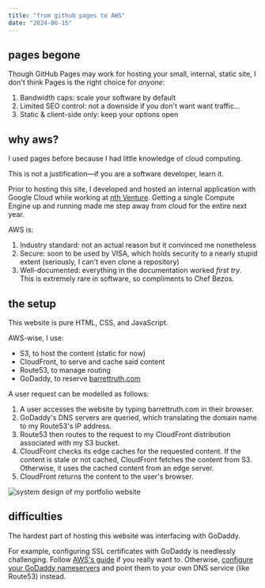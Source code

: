 ```yaml
---
title: "from github pages to AWS"
date: "2024-06-15"
---
```


## pages begone

Though GitHub Pages may work for hosting your small, internal, static site, I don't think Pages is the right choice for _anyone_:

1.  Bandwidth caps: scale your software by default
2.  Limited SEO control: not a downside if you don't want want traffic...
3.  Static & client-side only: keep your options open

## why aws?

I used pages before because I had little knowledge of cloud computing.

This is not a justification—if you are a software developer, learn it.

Prior to hosting this site, I developed and hosted an internal application with Google Cloud while working at [nth Venture](https://nthventure.com). Getting a single Compute Engine up and running made me step away from cloud for the entire next year.

AWS is:

1.  Industry standard: not an actual reason but it convinced me nonetheless
2.  Secure: soon to be used by VISA, which holds security to a nearly stupid extent (seriously, I can't even clone a repository)
3.  Well-documented: everything in the documentation worked _first try_. This is extremely rare in software, so compliments to Chef Bezos.

## the setup

This website is pure HTML, CSS, and JavaScript.

AWS-wise, I use:

- S3, to host the content (static for now)
- CloudFront, to serve and cache said content
- Route53, to manage routing
- GoDaddy, to reserve [barrettruth.com](https://barrettruth.com)

A user request can be modelled as follows:

1.  A user accesses the website by typing barrettruth.com in their browser.
2.  GoDaddy's DNS servers are queried, which translating the domain name to my Route53's IP address.
3.  Route53 then routes to the request to my CloudFront distribution associated with my S3 bucket.
4.  CloudFront checks its edge caches for the requested content. If the content is stale or not cached, CloudFront fetches the content from S3. Otherwise, it uses the cached content from an edge server.
5.  CloudFront returns the content to the user's browser.

![system design of my portfolio website](/public/posts/website-design.webp)

## difficulties

The hardest part of hosting this website was interfacing with GoDaddy.

For example, configuring SSL certificates with GoDaddy is needlessly challenging. Follow [AWS's guide](https://docs.aws.amazon.com/amplify/latest/userguide/to-add-a-custom-domain-managed-by-godaddy.html) if you really want to. Otherwise, [configure your GoDaddy nameservers](https://www.godaddy.com/help/edit-my-domain-nameservers-664) and point them to your own DNS service (like Route53) instead.
